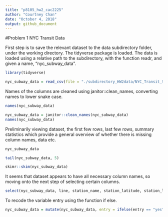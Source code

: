 ```yaml
---
title: "p8105_hw2_cac2225"
author: "Courtney Chan"
date: "October 4, 2018"
output: github_document
---
```

#Problem 1 NYC Transit Data

First step is to save the relevant dataset to the data subdirectory folder, under the working directory. The tidyverse package is loaded. The data is loaded using a relative path to the subdirectory, with the function readr, and given a name, "nyc_subway_data".

```r
library(tidyverse)

nyc_subway_data = read_csv(file = "./subdirectory_HW2data/NYC_Transit_Subway_Entrance_And_Exit_Data.csv")
```

Names of the columns are cleaned using janitor::clean_names, converting names to lower snake case.

```r
names(nyc_subway_data)

nyc_subway_data = janitor::clean_names(nyc_subway_data)
names(nyc_subway_data)
```

Preliminarily viewing dataset, the first few rows, last few rows, summary statistics which provide a general overview of whether there is missing column names, data etc.

```r
nyc_subway_data

tail(nyc_subway_data, 5)

skimr::skim(nyc_subway_data)
```

It seems that dataset appears to have all necessary column names, so moving onto the next step of selecting certain columns.

```r
select(nyc_subway_data, line, station_name, station_latitude, station_longitude, route1:route11, entry, vending, entrance_type, ada)
```

To recode the variable entry using the function if else.

```r
nyc_subway_data = mutate(nyc_subway_data, entry = ifelse(entry == "yes", "True", "False"))
```
